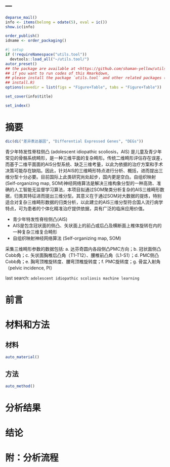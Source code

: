---
---

```r
deparse_mail()
info <- items(belong = odate(5), eval = ic())
show.ic(info)

order_publish()
idname <- order_packaging()
```

```r
#| setup
if (!requireNamespace("utils.tool"))
  devtools::load_all("~/utils.tool/")
autor_preset()
## the package are available at <https://github.com/shaman-yellow/utils.tool>
## if you want to run codes of this Rmarkdown,
## please install the package `utils.tool` and other related packages (run
## install.R)
options(savedir = list(figs = "Figure+Table", tabs = "Figure+Table"))
```

```r
set_cover(info$title)
```

```r
set_index()
```

# 摘要 {#abstract}

```r
dic(di("差异表达基因", "Differential Expressed Genes", "DEGs"))

```

青少年特发性脊柱侧凸 (adolescent idiopathic scoliosis，AIS) 是儿童及青少年常见的骨骼系统畸形，是一种三维平面的复杂畸形。传统二维畸形评估存在误差，而基于二维平面面的AIS分型系统、缺乏三维考量，以此为依据的治疗方案和手术决策可能存在缺陷。因此，针对AIS的三维畸形特点进行分析、概括，进而提出三维分型十分必要。目前国际上此类研究尚处起步，国内更是空白。自组织映射(Self-organizing map, SOM)神经网络算法是解决三维构象分型的一种高效、准确的人工智能无监督学习算法，本项目拟通过SOM聚类分析复杂的AIS三维畸形数据，归类其特征进而提出三维分型。其意义在于通过SOM对大数据的提炼，特别适合对复杂三维畸形数据的归类分析，以此建立的AIS三维分型符合国人流行病学特点，可为患者的个体化精准治疗提供依据，具有广泛的临床应用价值。

- 青少年特发性脊柱侧凸(AIS)
- AIS是包含冠状面的侧凸、矢状面上的前凸或后凸及横断面上椎体旋转在内的一种复杂三维复合畸形
- 自组织映射神经网络算法 (Self-organizing map, SOM)
  
采集三维畸形参数的数据包括: a. 达芬奇圆内各段侧凸PMC方向；b. 冠状面侧凸Cobb角；c. 矢状面胸椎后凸角（T1-T12）、腰椎前凸角（L1-S1）；d. PMC侧凸Cobb角；e. 胸弯顶椎旋转度、腰弯顶椎旋转度；f. PMC旋转度；g. 骨盆入射角（pelvic incidence, PI）

last search: `adolescent idiopathic scoliosis machine learning`

# 前言 {#introduction}

# 材料和方法 {#methods}

## 材料

```r
auto_material()
```

## 方法

```r
auto_method()
```

# 分析结果 {#results}

# 结论 {#dis}

# 附：分析流程 {#workflow}


